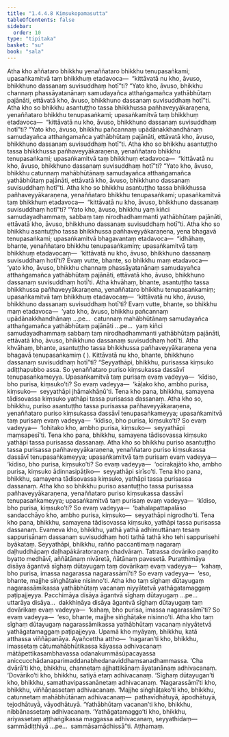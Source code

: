 ```yaml
---
title: "1.4.4.8 Kiṃsukopamasutta"
tableOfContents: false
sidebar:
  order: 10
type: "tipitaka"
basket: "su"
book: "sala"
---
```



<DynamicBreadcrumb />

<Division number="245" book="sala">

<Paragraph number="1057" book="sala">
Atha kho aññataro bhikkhu yenaññataro bhikkhu tenupasaṅkami; upasaṅkamitvā taṃ bhikkhuṃ etadavoca—  “kittāvatā nu kho, āvuso, bhikkhuno dassanaṃ suvisuddhaṃ hotī”ti? “Yato kho, āvuso, bhikkhu channaṃ phassāyatanānaṃ samudayañca atthaṅgamañca yathābhūtaṃ pajānāti, ettāvatā kho, āvuso, bhikkhuno dassanaṃ suvisuddhaṃ hotī”ti.
</Paragraph>

<Paragraph number="1058" book="sala">
Atha kho so bhikkhu asantuṭṭho tassa bhikkhussa pañhaveyyākaraṇena, yenaññataro bhikkhu tenupasaṅkami; upasaṅkamitvā taṃ bhikkhuṃ etadavoca—  “kittāvatā nu kho, āvuso, bhikkhuno dassanaṃ suvisuddhaṃ hotī”ti? “Yato kho, āvuso, bhikkhu pañcannaṃ upādānakkhandhānaṃ samudayañca atthaṅgamañca yathābhūtaṃ pajānāti, ettāvatā kho, āvuso, bhikkhuno dassanaṃ suvisuddhaṃ hotī”ti.
</Paragraph>

<Paragraph number="1059" book="sala">
Atha kho so bhikkhu asantuṭṭho tassa bhikkhussa pañhaveyyākaraṇena, yenaññataro bhikkhu tenupasaṅkami; upasaṅkamitvā taṃ bhikkhuṃ etadavoca—  “kittāvatā nu kho, āvuso, bhikkhuno dassanaṃ suvisuddhaṃ hotī”ti? “Yato kho, āvuso, bhikkhu catunnaṃ mahābhūtānaṃ samudayañca atthaṅgamañca yathābhūtaṃ pajānāti, ettāvatā kho, āvuso, bhikkhuno dassanaṃ suvisuddhaṃ hotī”ti.
</Paragraph>

<Paragraph number="1060" book="sala">
Atha kho so bhikkhu asantuṭṭho tassa bhikkhussa pañhaveyyākaraṇena, yenaññataro bhikkhu tenupasaṅkami; upasaṅkamitvā taṃ bhikkhuṃ etadavoca—  “kittāvatā nu kho, āvuso, bhikkhuno dassanaṃ suvisuddhaṃ hotī”ti? “Yato kho, āvuso, bhikkhu yaṃ kiñci samudayadhammaṃ, sabbaṃ taṃ nirodhadhammanti yathābhūtaṃ pajānāti, ettāvatā kho, āvuso, bhikkhuno dassanaṃ suvisuddhaṃ hotī”ti.
</Paragraph>

<Paragraph number="1061" book="sala">
Atha kho so bhikkhu asantuṭṭho tassa bhikkhussa pañhaveyyākaraṇena, yena bhagavā tenupasaṅkami; upasaṅkamitvā bhagavantaṃ etadavoca—  “idhāhaṃ, bhante, yenaññataro bhikkhu tenupasaṅkamiṃ; upasaṅkamitvā taṃ bhikkhuṃ etadavocaṃ—  ‘kittāvatā nu kho, āvuso, bhikkhuno dassanaṃ suvisuddhaṃ hotī’ti? Evaṃ vutte, bhante, so bhikkhu maṃ etadavoca—  ‘yato kho, āvuso, bhikkhu channaṃ phassāyatanānaṃ samudayañca atthaṅgamañca yathābhūtaṃ pajānāti, ettāvatā kho, āvuso, bhikkhuno dassanaṃ suvisuddhaṃ hotī’ti. Atha khvāhaṃ, bhante, asantuṭṭho tassa bhikkhussa pañhaveyyākaraṇena, yenaññataro bhikkhu tenupasaṅkamiṃ; upasaṅkamitvā taṃ bhikkhuṃ etadavocaṃ—  ‘kittāvatā nu kho, āvuso, bhikkhuno dassanaṃ suvisuddhaṃ hotī’ti? Evaṃ vutte, bhante, so bhikkhu maṃ etadavoca—  ‘yato kho, āvuso, bhikkhu pañcannaṃ upādānakkhandhānaṃ …pe…  catunnaṃ mahābhūtānaṃ samudayañca atthaṅgamañca yathābhūtaṃ pajānāti …pe…  yaṃ kiñci samudayadhammaṃ sabbaṃ taṃ nirodhadhammanti yathābhūtaṃ pajānāti, ettāvatā kho, āvuso, bhikkhuno dassanaṃ suvisuddhaṃ hotī’ti. Atha khvāhaṃ, bhante, asantuṭṭho tassa bhikkhussa pañhaveyyākaraṇena yena bhagavā tenupasaṅkamiṃ ( ). Kittāvatā nu kho, bhante, bhikkhuno dassanaṃ suvisuddhaṃ hotī”ti?
</Paragraph>

<Paragraph number="1062" book="sala">
“Seyyathāpi, bhikkhu, purisassa kiṃsuko adiṭṭhapubbo assa. So yenaññataro puriso kiṃsukassa dassāvī tenupasaṅkameyya. Upasaṅkamitvā taṃ purisaṃ evaṃ vadeyya—  ‘kīdiso, bho purisa, kiṃsuko’ti? So evaṃ vadeyya—  ‘kāḷako kho, ambho purisa, kiṃsuko—  seyyathāpi jhāmakhāṇū’ti. Tena kho pana, bhikkhu, samayena tādisovassa kiṃsuko yathāpi tassa purisassa dassanaṃ.
</Paragraph>

<Paragraph number="1063" book="sala">
Atha kho so, bhikkhu, puriso asantuṭṭho tassa purisassa pañhaveyyākaraṇena, yenaññataro puriso kiṃsukassa dassāvī tenupasaṅkameyya; upasaṅkamitvā taṃ purisaṃ evaṃ vadeyya—  ‘kīdiso, bho purisa, kiṃsuko’ti? So evaṃ vadeyya—  ‘lohitako kho, ambho purisa, kiṃsuko—  seyyathāpi maṃsapesī’ti. Tena kho pana, bhikkhu, samayena tādisovassa kiṃsuko yathāpi tassa purisassa dassanaṃ. Atha kho so bhikkhu puriso asantuṭṭho tassa purisassa pañhaveyyākaraṇena, yenaññataro puriso kiṃsukassa dassāvī tenupasaṅkameyya; upasaṅkamitvā taṃ purisaṃ evaṃ vadeyya—  ‘kīdiso, bho purisa, kiṃsuko’ti? So evaṃ vadeyya—  ‘ocīrakajāto kho, ambho purisa, kiṃsuko ādinnasipāṭiko—  seyyathāpi sirīso’ti. Tena kho pana, bhikkhu, samayena tādisovassa kiṃsuko, yathāpi tassa purisassa dassanaṃ. Atha kho so bhikkhu puriso asantuṭṭho tassa purisassa pañhaveyyākaraṇena, yenaññataro puriso kiṃsukassa dassāvī tenupasaṅkameyya; upasaṅkamitvā taṃ purisaṃ evaṃ vadeyya—  ‘kīdiso, bho purisa, kiṃsuko’ti? So evaṃ vadeyya—  ‘bahalapattapalāso sandacchāyo kho, ambho purisa, kiṃsuko—  seyyathāpi nigrodho’ti. Tena kho pana, bhikkhu, samayena tādisovassa kiṃsuko, yathāpi tassa purisassa dassanaṃ. Evameva kho, bhikkhu, yathā yathā adhimuttānaṃ tesaṃ sappurisānaṃ dassanaṃ suvisuddhaṃ hoti tathā tathā kho tehi sappurisehi byākataṃ.
</Paragraph>

<Paragraph number="1064" book="sala">
Seyyathāpi, bhikkhu, rañño paccantimaṃ nagaraṃ daḷhuddhāpaṃ daḷhapākāratoraṇaṃ chadvāraṃ. Tatrassa dovāriko paṇḍito byatto medhāvī, aññātānaṃ nivāretā, ñātānaṃ pavesetā. Puratthimāya disāya āgantvā sīghaṃ dūtayugaṃ taṃ dovārikaṃ evaṃ vadeyya—  ‘kahaṃ, bho purisa, imassa nagarassa nagarassāmī’ti? So evaṃ vadeyya—  ‘eso, bhante, majjhe siṅghāṭake nisinno’ti. Atha kho taṃ sīghaṃ dūtayugaṃ nagarassāmikassa yathābhūtaṃ vacanaṃ niyyātetvā yathāgatamaggaṃ paṭipajjeyya. Pacchimāya disāya āgantvā sīghaṃ dūtayugaṃ …pe…  uttarāya disāya…  dakkhiṇāya disāya āgantvā sīghaṃ dūtayugaṃ taṃ dovārikaṃ evaṃ vadeyya—  ‘kahaṃ, bho purisa, imassa nagarassāmī’ti? So evaṃ vadeyya—  ‘eso, bhante, majjhe siṅghāṭake nisinno’ti. Atha kho taṃ sīghaṃ dūtayugaṃ nagarassāmikassa yathābhūtaṃ vacanaṃ niyyātetvā yathāgatamaggaṃ paṭipajjeyya.
</Paragraph>

<Paragraph number="1065" book="sala">
Upamā kho myāyaṃ, bhikkhu, katā atthassa viññāpanāya. Ayañcettha attho—  ‘nagaran’ti kho, bhikkhu, imassetaṃ cātumahābhūtikassa kāyassa adhivacanaṃ mātāpettikasambhavassa odanakummāsūpacayassa aniccucchādanaparimaddanabhedanaviddhaṃsanadhammassa. ‘Cha dvārā’ti kho, bhikkhu, channetaṃ ajjhattikānaṃ āyatanānaṃ adhivacanaṃ. ‘Dovāriko’ti kho, bhikkhu, satiyā etaṃ adhivacanaṃ. ‘Sīghaṃ dūtayugan’ti kho, bhikkhu, samathavipassanānetaṃ adhivacanaṃ. ‘Nagarassāmī’ti kho, bhikkhu, viññāṇassetaṃ adhivacanaṃ. ‘Majjhe siṅghāṭako’ti kho, bhikkhu, catunnetaṃ mahābhūtānaṃ adhivacanaṃ—  pathavīdhātuyā, āpodhātuyā, tejodhātuyā, vāyodhātuyā. ‘Yathābhūtaṃ vacanan’ti kho, bhikkhu, nibbānassetaṃ adhivacanaṃ. ‘Yathāgatamaggo’ti kho, bhikkhu, ariyassetaṃ aṭṭhaṅgikassa maggassa adhivacanaṃ, seyyathidaṃ—  sammādiṭṭhiyā …pe…  sammāsamādhissā”ti.

</Paragraph>
</Division>

<Paragraph number="1066" type="center" book="sala">
Aṭṭhamaṃ.
</Paragraph>